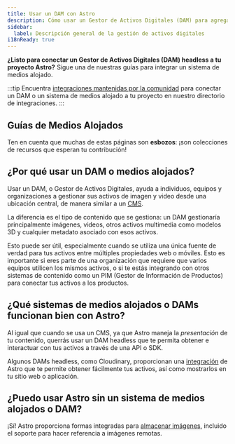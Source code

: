 ```yaml
---
title: Usar un DAM con Astro
description: Cómo usar un Gestor de Activos Digitales (DAM) para agregar imágenes y videos a Astro
sidebar:
  label: Descripción general de la gestión de activos digitales
i18nReady: true
---
```


**¿Listo para conectar un Gestor de Activos Digitales (DAM) headless a tu proyecto Astro?** Sigue una de nuestras guías para integrar un sistema de medios alojado.

:::tip
Encuentra [integraciones mantenidas por la comunidad](https://astro.build/integrations/) para conectar un DAM o un sistema de medios alojado a tu proyecto en nuestro directorio de integraciones.
:::

## Guías de Medios Alojados

Ten en cuenta que muchas de estas páginas son **esbozos**: ¡son colecciones de recursos que esperan tu contribución!

<MediaGuidesNav />

## ¿Por qué usar un DAM o medios alojados?

Usar un DAM, o Gestor de Activos Digitales, ayuda a individuos, equipos y organizaciones a gestionar sus activos de imagen y video desde una ubicación central, de manera similar a un [CMS](/es/guides/cms/).

La diferencia es el tipo de contenido que se gestiona: un DAM gestionaría principalmente imágenes, videos, otros activos multimedia como modelos 3D y cualquier metadato asociado con esos activos.

Esto puede ser útil, especialmente cuando se utiliza una única fuente de verdad para tus activos entre múltiples propiedades web o móviles. Esto es importante si eres parte de una organización que requiere que varios equipos utilicen los mismos activos, o si te estás integrando con otros sistemas de contenido como un PIM (Gestor de Información de Productos) para conectar tus activos a los productos.

## ¿Qué sistemas de medios alojados o DAMs funcionan bien con Astro?

Al igual que cuando se usa un CMS, ya que Astro maneja la _presentación_ de tu contenido, querrás usar un DAM headless que te permita obtener e interactuar con tus activos a través de una API o SDK.

Algunos DAMs headless, como Cloudinary, proporcionan una [integración](/es/guides/integrations-guide/) de Astro que te permite obtener fácilmente tus activos, así como mostrarlos en tu sitio web o aplicación.

## ¿Puedo usar Astro sin un sistema de medios alojados o DAM?

¡Sí! Astro proporciona formas integradas para [almacenar imágenes](/es/guides/images/#almacenar-imágenes), incluido el soporte para hacer referencia a imágenes remotas.
